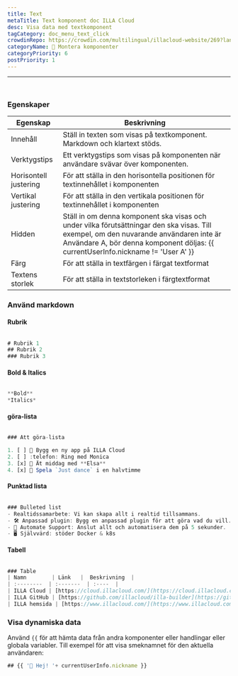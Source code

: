 ```yaml
---
title: Text
metaTitle: Text komponent doc ILLA Cloud
desc: Visa data med textkomponent
tagCategory: doc_menu_text_click
crowdinRepo: https://crowdin.com/multilingual/illacloud-website/269?languages=sv&filter=basic&value=0
categoryName: 🧬 Montera komponenter
categoryPriority: 6
postPriority: 1
---
```


* * *

## <h2 hidden>Text</h2>

<img src='https://cdn.illacloud.com/official-website/img/docs/assemble/text1.png' alt="" />

### Egenskaper

| Egenskap              | Beskrivning                                                                                                                                                                                                                |
| --------------------- | -------------------------------------------------------------------------------------------------------------------------------------------------------------------------------------------------------------------------- |
| Innehåll              | Ställ in texten som visas på textkomponent. Markdown och klartext stöds.                                                                                                                                                   |
| Verktygstips          | Ett verktygstips som visas på komponenten när användare svävar över komponenten.                                                                                                                                           |
| Horisontell justering | För att ställa in den horisontella positionen för textinnehållet i komponenten                                                                                                                                             |
| Vertikal justering    | För att ställa in den vertikala positionen för textinnehållet i komponenten                                                                                                                                                |
| Hidden                | Ställ in om denna komponent ska visas och under vilka förutsättningar den ska visas. Till exempel, om den nuvarande användaren inte är Användare A, bör denna komponent döljas: {{ currentUserInfo.nickname != 'User A' }} |
| Färg                  | För att ställa in textfärgen i färgat textformat                                                                                                                                                                           |
| Textens storlek       | För att ställa in textstorleken i färgtextformat                                                                                                                                                                           |

### Använd markdown

#### Rubrik

<img src='https://cdn.illacloud.com/official-website/img/docs/assemble/text2.png' alt="" />

```jsx
# Rubrik 1
## Rubrik 2
### Rubrik 3
```

#### Bold & Italics

<img src='https://cdn.illacloud.com/official-website/img/docs/assemble/text3.png' alt="" />

```jsx
**Bold**
*Italics*
```

#### göra-lista

<img src='https://cdn.illacloud.com/official-website/img/docs/assemble/text4.png' alt="" />

```jsx
### Att göra-lista

1. [ ] 🚀 Bygg en ny app på ILLA Cloud
2. [ ] :telefon: Ring med Monica
3. [x] 🍷 Ät middag med **Elsa**
4. [x] 💃 Spela `Just dance` i en halvtimme
```

#### Punktad lista

<img src='https://cdn.illacloud.com/official-website/img/docs/assemble/text5.png' alt="" />

```jsx
### Bulleted list
- Realtidssamarbete: Vi kan skapa allt i realtid tillsammans.
- 🛠️ Anpassad plugin: Bygg en anpassad plugin för att göra vad du vill.
- 🤖 Automate Support: Anslut allt och automatisera dem på 5 sekunder.
- 🖥️ Självvärd: stöder Docker & k8s
```

#### Tabell

<img src='https://cdn.illacloud.com/official-website/img/docs/assemble/text6.png' alt="" />

```jsx
### Table
| Namn        | Länk   |  Beskrivning  |
| :--------  | :-------  | :----  |
| ILLA Cloud | [https://cloud.illacloud.com/](https://cloud.illacloud.com/) |Bygga appar på ILLA Cloud|
| ILLA GitHub | [https://github.com/illacloud/illa-builder](https://github.com/illacloud/illa-builder) |Star us on GitHub|
| ILLA hemsida | [https://www.illacloud.com/](https://www.illacloud.com/) |ILLA Cloud Offical website
```

### Visa dynamiska data

Använd `{{` för att hämta data från andra komponenter eller handlingar eller globala variabler. Till exempel för att visa smeknamnet för den aktuella användaren:

```jsx
## {{ '👋 Hej! '+ currentUserInfo.nickname }}
```
